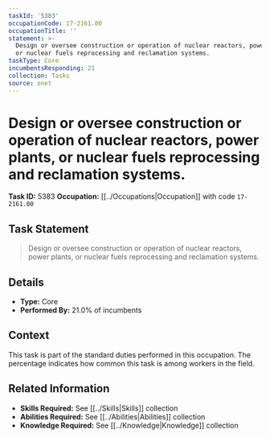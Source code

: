 ```yaml
---
taskId: '5383'
occupationCode: 17-2161.00
occupationTitle: ''
statement: >-
  Design or oversee construction or operation of nuclear reactors, power plants,
  or nuclear fuels reprocessing and reclamation systems.
taskType: Core
incumbentsResponding: 21
collection: Tasks
source: onet
---
```

# Design or oversee construction or operation of nuclear reactors, power plants, or nuclear fuels reprocessing and reclamation systems.

**Task ID:** 5383
**Occupation:** [[../Occupations|Occupation]] with code `17-2161.00`

## Task Statement

> Design or oversee construction or operation of nuclear reactors, power plants, or nuclear fuels reprocessing and reclamation systems.

## Details

- **Type:** Core
- **Performed By:** 21.0% of incumbents

## Context

This task is part of the standard duties performed in this occupation. The percentage indicates how common this task is among workers in the field.

## Related Information

- **Skills Required:** See [[../Skills|Skills]] collection
- **Abilities Required:** See [[../Abilities|Abilities]] collection
- **Knowledge Required:** See [[../Knowledge|Knowledge]] collection
